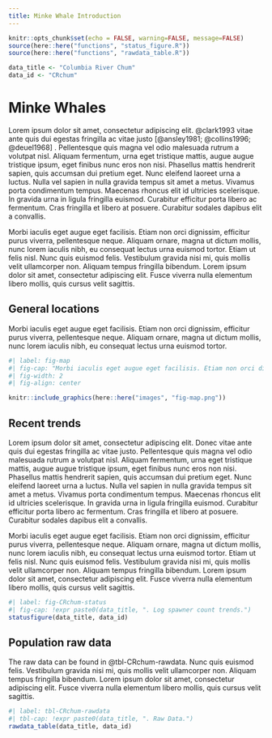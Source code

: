 ```yaml
---
title: Minke Whale Introduction
---
```


```r
knitr::opts_chunk$set(echo = FALSE, warning=FALSE, message=FALSE)
source(here::here("functions", "status_figure.R"))
source(here::here("functions", "rawdata_table.R"))
```

```r
data_title <- "Columbia River Chum"
data_id <- "CRchum"
```

# Minke Whales

Lorem ipsum dolor sit amet, consectetur adipiscing elit. @clark1993 vitae ante quis dui egestas fringilla ac vitae justo [@ansley1981; @collins1996; @deuel1968] . Pellentesque quis magna vel odio malesuada rutrum a volutpat nisl. Aliquam fermentum, urna eget tristique mattis, augue augue tristique ipsum, eget finibus nunc eros non nisi. Phasellus mattis hendrerit sapien, quis accumsan dui pretium eget. Nunc eleifend laoreet urna a luctus. Nulla vel sapien in nulla gravida tempus sit amet a metus. Vivamus porta condimentum tempus. Maecenas rhoncus elit id ultricies scelerisque. In gravida urna in ligula fringilla euismod. Curabitur efficitur porta libero ac fermentum. Cras fringilla et libero at posuere. Curabitur sodales dapibus elit a convallis.

Morbi iaculis eget augue eget facilisis. Etiam non orci dignissim, efficitur purus viverra, pellentesque neque. Aliquam ornare, magna ut dictum mollis, nunc lorem iaculis nibh, eu consequat lectus urna euismod tortor. Etiam ut felis nisl. Nunc quis euismod felis. Vestibulum gravida nisi mi, quis mollis velit ullamcorper non. Aliquam tempus fringilla bibendum. Lorem ipsum dolor sit amet, consectetur adipiscing elit. Fusce viverra nulla elementum libero mollis, quis cursus velit sagittis.

## General locations

Morbi iaculis eget augue eget facilisis. Etiam non orci dignissim, efficitur purus viverra, pellentesque neque. Aliquam ornare, magna ut dictum mollis, nunc lorem iaculis nibh, eu consequat lectus urna euismod tortor.

```r
#| label: fig-map
#| fig-cap: "Morbi iaculis eget augue eget facilisis. Etiam non orci dignissim, efficitur purus viverra, pellentesque neque. Aliquam ornare, magna ut dictum mollis." 
#| fig-width: 2
#| fig-align: center

knitr::include_graphics(here::here("images", "fig-map.png"))
```

## Recent trends

Lorem ipsum dolor sit amet, consectetur adipiscing elit. Donec vitae ante quis dui egestas fringilla ac vitae justo. Pellentesque quis magna vel odio malesuada rutrum a volutpat nisl. Aliquam fermentum, urna eget tristique mattis, augue augue tristique ipsum, eget finibus nunc eros non nisi. Phasellus mattis hendrerit sapien, quis accumsan dui pretium eget. Nunc eleifend laoreet urna a luctus. Nulla vel sapien in nulla gravida tempus sit amet a metus. Vivamus porta condimentum tempus. Maecenas rhoncus elit id ultricies scelerisque. In gravida urna in ligula fringilla euismod. Curabitur efficitur porta libero ac fermentum. Cras fringilla et libero at posuere. Curabitur sodales dapibus elit a convallis.

Morbi iaculis eget augue eget facilisis. Etiam non orci dignissim, efficitur purus viverra, pellentesque neque. Aliquam ornare, magna ut dictum mollis, nunc lorem iaculis nibh, eu consequat lectus urna euismod tortor. Etiam ut felis nisl. Nunc quis euismod felis. Vestibulum gravida nisi mi, quis mollis velit ullamcorper non. Aliquam tempus fringilla bibendum. Lorem ipsum dolor sit amet, consectetur adipiscing elit. Fusce viverra nulla elementum libero mollis, quis cursus velit sagittis.

```r
#| label: fig-CRchum-status
#| fig-cap: !expr paste0(data_title, ". Log spawner count trends.")
statusfigure(data_title, data_id)
```


## Population raw data

The raw data can be found in @tbl-CRchum-rawdata. Nunc quis euismod felis. Vestibulum gravida nisi mi, quis mollis velit ullamcorper non. Aliquam tempus fringilla bibendum. Lorem ipsum dolor sit amet, consectetur adipiscing elit. Fusce viverra nulla elementum libero mollis, quis cursus velit sagittis.


```r
#| label: tbl-CRchum-rawdata
#| tbl-cap: !expr paste0(data_title, ". Raw Data.")
rawdata_table(data_title, data_id)
```
